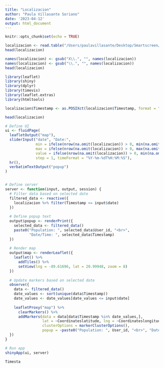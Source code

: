 ```yaml
---
title: "Localizacion"
author: "Paula Villasante Soriano"
date: '2023-04-12'
output: html_document
---
```


```r
knitr::opts_chunk$set(echo = TRUE)
```

```r
localizacion <- read.table("/Users/paulavillasante/Desktop/Smartscreen/teduca_localization.csv",sep="&", header=TRUE)
head(localizacion)
```
```r
names(localizacion) <- gsub("X\\.", "", names(localizacion))
names(localizacion) <- gsub("\\.", "", names(localizacion))
head(localizacion)
```
```r
library(leaflet)
library(shiny)
library(dplyr)
library(timevis)
library(leaflet.extras)
library(htmltools)

```

```r
localizacion$Timestamp <- as.POSIXct(localizacion$Timestamp, format = "%Y-%m-%dT%H:%M:%S")

head(localizacion)
```



```r
# Define UI
ui <- fluidPage(
  leafletOutput("map"),
  sliderInput("date", "Date:",
              min = ifelse(nrow(na.omit(localizacion)) > 0, min(na.omit(localizacion$Timestamp)), Sys.time()), 
              max = ifelse(nrow(na.omit(localizacion)) > 0, max(na.omit(localizacion$Timestamp)), Sys.time()), 
              value = ifelse(nrow(na.omit(localizacion)) > 0, min(na.omit(localizacion$Timestamp)), Sys.time()),
              step = 1, timeFormat = "%Y-%m-%dT%H:%M:%S"),
  hr(),
  verbatimTextOutput("popup")
)


# Define server
server <- function(input, output, session) {
  # Filter data based on selected date
  filtered_data <- reactive({
    localizacion %>% filter(Timestamp <= input$date)
  })
  
  # Define popup text
  output$popup <- renderPrint({
    selected_data <- filtered_data()
    paste0("Population: ", selected_data$User_id, "<br>",
           "Date/Time: ", selected_data$Timestamp)
  })
  
  # Render map
  output$map <- renderLeaflet({
    leaflet() %>%
      addTiles() %>%
      setView(lng = -89.61696, lat = 20.99948, zoom = 8)
  })
  
  # Update markers based on selected date
  observe({
    data <- filtered_data()
    date_values <- sort(unique(data$Timestamp))
    date_values <- date_values[date_values <= input$date]
    
    leafletProxy("map") %>%
      clearMarkers() %>%
      addMarkers(data = data[data$Timestamp %in% date_values,], 
                 lat = ~Coordinateslatitude, lng = ~Coordinateslongitude,
                 clusterOptions = markerClusterOptions(),
                 popup = ~paste0("Population: ", User_id, "<br>", "Date/Time: ", Timestamp))
  })
}

# Run app
shinyApp(ui, server)
```

```r
Timesta
```




